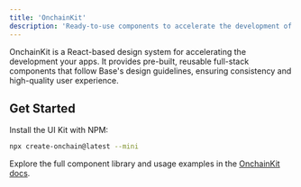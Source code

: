 ```yaml
---
title: 'OnchainKit'
description: 'Ready-to-use components to accelerate the development of your mini apps.'
---
```


OnchainKit is a React-based design system for accelerating the development your apps. It provides pre-built, reusable full-stack components that follow Base's design guidelines, ensuring consistency and high-quality user experience.

## Get Started

Install the UI Kit with NPM:

```bash Terminal
npx create-onchain@latest --mini
```

Explore the full component library and usage examples in the [OnchainKit docs](onchainkit/appchain/bridge).